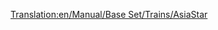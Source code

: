 [[Translation:en/Manual/Base Set/Trains/AsiaStar]]
{{ru/Manual/Base Set/Trains/Поезда|Image=[[File:en/Manual/Base Set/Trains/Asiastar.png]]
|Имя|Name="AsiaStar"
|Cost=£50.390 ($100.780)
|Speed=265 км/ч (165 миль/ч)
|Weight=94 т
|Power=8.000 л.с. (5.966 кВт)
|Annual=£3.514 ($7.028)
|Designed=1992
|Lifespan=25
|Capacity=н/д
|Description=Это самый быстрый локомотив в игре на [[ru/Manual/Base Set/Электрифицированные железные дороги|электрифицированной железной дороге]].  Он состоит из пары очень мощных электрических локомотивов - по одному с каждого конца поезда.
|Real-life=Этот поезд в игре Transport Tycoon соотвествует [https://www.wikipedia.org/wiki/ru:TGV TMST Eurostar (class 373)] поезду, который курсирует по тоннелю под Ла-Маншем и более поздним моделям (см. [https://www.wikipedia.org/wiki/ru:TGV TGV]).
}}